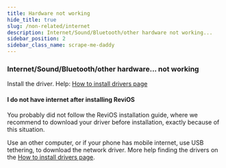 ```yaml
---
title: Hardware not working
hide_title: true
slug: /non-related/internet
description: Internet/Sound/Bluetooth/other hardware not working...
sidebar_position: 2
sidebar_class_name: scrape-me-daddy
---
```


### Internet/Sound/Bluetooth/other hardware... not working 

Install the driver. Help: [How to install drivers page](/faq/drivers)

#### I do not have internet after installing ReviOS 

You probably did not follow the ReviOS installation guide, where we recommend to download your driver before installation, exactly because of this situation. 

Use an other computer, or if your phone has mobile internet, use USB tethering, to download the network driver. More help finding the drivers on the [How to install drivers page](/faq/drivers).

<!-- ## If you do not have internet...

... is probably because you are missing the network drivers. Somehow (like on another computer or by connecting your phone to your pc to use USB tethering) download [Snappy Driver Installer Origin](https://www.snappy-driver-installer.org/). 

Extract it, and start the software with `SDIO_auto.bat`. Then select the `Download Network Drivers Only` option. It will start the download of all the existing network drivers. 

If it finishes (you can monitor the process on the top side of the window), copy the whole folder to the other computer which doesn't have internet. Open on that computer the software, and install the missing network drivers. Or, if you used USB tethering, you can disconnect your phone and install your network drivers right away. After restart, you can scan the PC for more missing drivers, or better yet, go to the manufacturer's website, and download the drivers from there. -->
